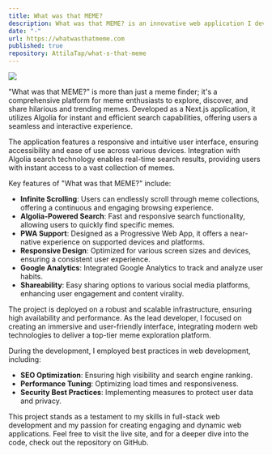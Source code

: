 ```yaml
---
title: What was that MEME?
description: What was that MEME? is an innovative web application I developed, focusing on meme discovery and sharing. This project showcases my proficiency in modern web technologies and user experience design.
date: "-"
url: https://whatwasthatmeme.com
published: true
repository: AttilaTap/what-s-that-meme
---
```


[![](https://attila-tapai.vercel.app/WhatWasThatMeme.jfif)](https://whatwasthatmeme.com)

"What was that MEME?" is more than just a meme finder; it's a comprehensive platform for meme enthusiasts to explore, discover, and share hilarious and trending memes. Developed as a Next.js application, it utilizes Algolia for instant and efficient search capabilities, offering users a seamless and interactive experience.

The application features a responsive and intuitive user interface, ensuring accessibility and ease of use across various devices. Integration with Algolia search technology enables real-time search results, providing users with instant access to a vast collection of memes.

Key features of "What was that MEME?" include:
- **Infinite Scrolling**: Users can endlessly scroll through meme collections, offering a continuous and engaging browsing experience.
- **Algolia-Powered Search**: Fast and responsive search functionality, allowing users to quickly find specific memes.
- **PWA Support**: Designed as a Progressive Web App, it offers a near-native experience on supported devices and platforms.
- **Responsive Design**: Optimized for various screen sizes and devices, ensuring a consistent user experience.
- **Google Analytics**: Integrated Google Analytics to track and analyze user habits.
- **Shareability**: Easy sharing options to various social media platforms, enhancing user engagement and content virality.

The project is deployed on a robust and scalable infrastructure, ensuring high availability and performance. As the lead developer, I focused on creating an immersive and user-friendly interface, integrating modern web technologies to deliver a top-tier meme exploration platform.

During the development, I employed best practices in web development, including:
- **SEO Optimization**: Ensuring high visibility and search engine ranking.
- **Performance Tuning**: Optimizing load times and responsiveness.
- **Security Best Practices**: Implementing measures to protect user data and privacy.

This project stands as a testament to my skills in full-stack web development and my passion for creating engaging and dynamic web applications. Feel free to visit the live site, and for a deeper dive into the code, check out the repository on GitHub.
